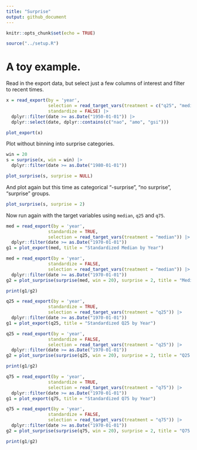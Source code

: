 ```yaml
---
title: "Surprise"
output: github_document
---
```


```r
knitr::opts_chunk$set(echo = TRUE)
```


```r
source("../setup.R")
```


# A toy example.

Read in the export data, but select just a few columns of interest and filter to recent times.

```r
x = read_export(by = 'year', 
                selection = read_target_vars(treatment = c("q25", "median", "q75")),
                standardize = FALSE) |>
  dplyr::filter(date >= as.Date("1950-01-01")) |>
  dplyr::select(date, dplyr::contains(c("nao", "amo", "gsi"))) 

plot_export(x)
```



Plot without binning into surprise categories.

```r
win = 20
s = surprise(x, win = win) |>
  dplyr::filter(date >= as.Date("1980-01-01"))

plot_surprise(s, surprise = NULL)
```

And plot again but this time as categorical "-surprise", "no surprise", "surprise" groups.

```r
plot_surprise(s, surprise = 2)
```



Now run again with the target variables using `median`, `q25` and `q75`.


```r
med = read_export(by = 'year', 
                standardize = TRUE, 
                selection = read_target_vars(treatment = "median")) |>
  dplyr::filter(date >= as.Date("1970-01-01"))
g1 = plot_export(med, title = "Standardized Median by Year")

med = read_export(by = 'year', 
                standardize = FALSE, 
                selection = read_target_vars(treatment = "median")) |>
  dplyr::filter(date >= as.Date("1970-01-01"))
g2 = plot_surprise(surprise(med, win = 20), surprise = 2, title = "Median Surprise by Year")

print(g1/g2)
```
```r
q25 = read_export(by = 'year', 
                standardize = TRUE, 
                selection = read_target_vars(treatment = "q25")) |>
  dplyr::filter(date >= as.Date("1970-01-01"))
g1 = plot_export(q25, title = "Standardized Q25 by Year")

q25 = read_export(by = 'year', 
                standardize = FALSE, 
                selection = read_target_vars(treatment = "q25")) |>
  dplyr::filter(date >= as.Date("1970-01-01"))
g2 = plot_surprise(surprise(q25, win = 20), surprise = 2, title = "Q25 Surprise by Year")

print(g1/g2)
```


```r
q75 = read_export(by = 'year', 
                standardize = TRUE, 
                selection = read_target_vars(treatment = "q75")) |>
  dplyr::filter(date >= as.Date("1970-01-01"))
g1 = plot_export(q75, title = "Standardized Q75 by Year")

q75 = read_export(by = 'year', 
                standardize = FALSE, 
                selection = read_target_vars(treatment = "q75")) |>
  dplyr::filter(date >= as.Date("1970-01-01"))
g2 = plot_surprise(surprise(q75, win = 20), surprise = 2, title = "Q75 Surprise by Year")

print(g1/g2)
```